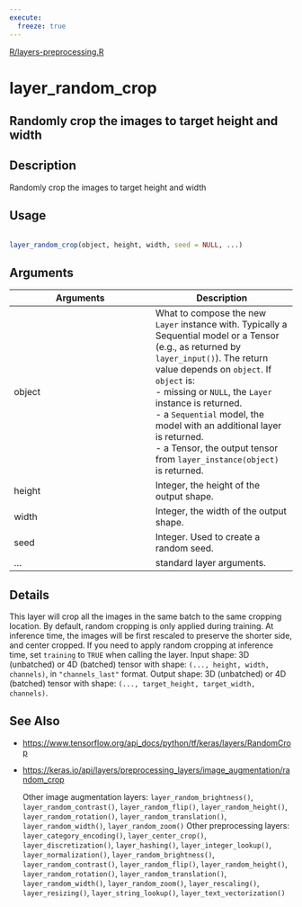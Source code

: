```yaml
---
execute:
  freeze: true
---
```


[R/layers-preprocessing.R](https://github.com/rstudio/keras//blob/main/R/layers-preprocessing.R#L171) 

# layer_random_crop

## Randomly crop the images to target height and width

## Description
 Randomly crop the images to target height and width 


## Usage
```r
 
layer_random_crop(object, height, width, seed = NULL, ...) 
```

## Arguments
|Arguments|Description|
|---|---|
| object | What to compose the new `Layer` instance with. Typically a Sequential model or a Tensor (e.g., as returned by `layer_input()`). The return value depends on `object`. If `object` is:  <br>- missing or `NULL`, the `Layer` instance is returned. <br>- a `Sequential` model, the model with an additional layer is returned. <br>- a Tensor, the output tensor from `layer_instance(object)` is returned.  |
| height | Integer, the height of the output shape. |
| width | Integer, the width of the output shape. |
| seed | Integer. Used to create a random seed. |
| ... | standard layer arguments. |

## Details
 This layer will crop all the images in the same batch to the same cropping location. By default, random cropping is only applied during training. At inference time, the images will be first rescaled to preserve the shorter side, and center cropped. If you need to apply random cropping at inference time, set `training` to `TRUE` when calling the layer.  Input shape: 3D (unbatched) or 4D (batched) tensor with shape: `(..., height, width, channels)`, in `"channels_last"` format.  Output shape: 3D (unbatched) or 4D (batched) tensor with shape: `(..., target_height, target_width, channels)`. 





## See Also

  

- [https://www.tensorflow.org/api_docs/python/tf/keras/layers/RandomCrop](https://www.tensorflow.org/api_docs/python/tf/keras/layers/RandomCrop) 

- [https://keras.io/api/layers/preprocessing_layers/image_augmentation/random_crop](https://keras.io/api/layers/preprocessing_layers/image_augmentation/random_crop) 

  Other image augmentation layers:  `layer_random_brightness()`, `layer_random_contrast()`, `layer_random_flip()`, `layer_random_height()`, `layer_random_rotation()`, `layer_random_translation()`, `layer_random_width()`, `layer_random_zoom()`  Other preprocessing layers:  `layer_category_encoding()`, `layer_center_crop()`, `layer_discretization()`, `layer_hashing()`, `layer_integer_lookup()`, `layer_normalization()`, `layer_random_brightness()`, `layer_random_contrast()`, `layer_random_flip()`, `layer_random_height()`, `layer_random_rotation()`, `layer_random_translation()`, `layer_random_width()`, `layer_random_zoom()`, `layer_rescaling()`, `layer_resizing()`, `layer_string_lookup()`, `layer_text_vectorization()` 

